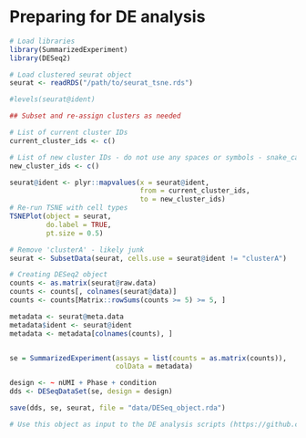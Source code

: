 # Preparing for DE analysis

```r
# Load libraries
library(SummarizedExperiment)
library(DESeq2)

# Load clustered seurat object
seurat <- readRDS("/path/to/seurat_tsne.rds")

#levels(seurat@ident)

## Subset and re-assign clusters as needed

# List of current cluster IDs
current_cluster_ids <- c()

# List of new cluster IDs - do not use any spaces or symbols - snake_case or camelCase is best
new_cluster_ids <- c()

seurat@ident <- plyr::mapvalues(x = seurat@ident, 
                                from = current_cluster_ids, 
                                to = new_cluster_ids)
# Re-run TSNE with cell types
TSNEPlot(object = seurat, 
         do.label = TRUE, 
         pt.size = 0.5)

# Remove 'clusterA' - likely junk
seurat <- SubsetData(seurat, cells.use = seurat@ident != "clusterA")

# Creating DESeq2 object
counts <- as.matrix(seurat@raw.data)
counts <- counts[, colnames(seurat@data)]
counts <- counts[Matrix::rowSums(counts >= 5) >= 5, ]

metadata <- seurat@meta.data
metadata$ident <- seurat@ident
metadata <- metadata[colnames(counts), ]


se = SummarizedExperiment(assays = list(counts = as.matrix(counts)),
                          colData = metadata)

design <- ~ nUMI + Phase + condition
dds <- DESeqDataSet(se, design = design)

save(dds, se, seurat, file = "data/DESeq_object.rda") 

# Use this object as input to the DE analysis scripts (https://github.com/hbc/tutorials/blob/master/scRNAseq/scripts/DESeq2_analysis_inner.R and https://github.com/hbc/tutorials/blob/master/scRNAseq/scripts/DESeq2_analysis_outer.R)
```
